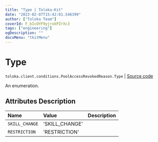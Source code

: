 ```yaml
---
title: "Type | Toloka-Kit"
date: "2023-02-07T15:42:01.546399"
author: ["Toloka Team"]
coverId: F_bIcOYF9yjrxkPZrXc3
tags: ["engineering"]
ogDescription: ""
docsMenu: "tkitMenu"
---
```


# Type
`toloka.client.conditions.PoolAccessRevokedReason.Type` | [Source code](https://github.com/Toloka/toloka-kit/blob/v1.1.3/src/client/conditions.py#L263)

An enumeration.

## Attributes Description

| Name | Value | Description |
| :------| :-----------| :----------| 
`SKILL_CHANGE`|'SKILL_CHANGE'|
`RESTRICTION`|'RESTRICTION'|